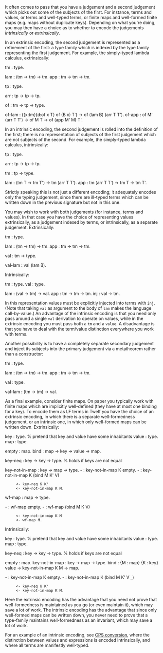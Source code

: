 It often comes to pass that you have a judgement and a second judgement which picks out some of the subjects of the first. For instance, terms and values, or terms and well-typed terms, or finite maps and well-formed finite maps (e.g. maps without duplicate keys). Depending on what you're doing, you may then have a choice as to whether to encode the judgements ''intrinsically'' or ''extrinsically''.

In an extrinsic encoding, the second judgement is represented as a refinement of the first: a type family which is indexed by the type family representing the first judgement. For example, the simply-typed lambda calculus, extrinsically:

<twelf>
tm : type.

lam : (tm -> tm) -> tm.
app : tm -> tm -> tm.

tp : type.

arr : tp -> tp -> tp.

of : tm -> tp -> type.

of-lam : ({x:tm}{d:of x T} of (B x) T') -> of (lam B) (arr T T').
of-app : of M' (arr T T') -> of M T -> of (app M' M) T'.
</twelf>

In an intrinsic encoding, the second judgement is rolled into the definition of the first; there is no representation of subjects of the first judgement which are not subjects of the second. For example, the simply-typed lambda calculus, intrinsically:

<twelf>
tp : type.

arr : tp -> tp -> tp.

tm : tp -> type.

lam : (tm T -> tm T') -> tm (arr T T').
app : tm (arr T T') -> tm T -> tm T'.
</twelf>

Strictly speaking this is not just a different encoding; it adequately encodes only the typing judgement, since there are ill-typed terms which can be written down in the previous signature but not in this one.



You may wish to work with both judgements (for instance, terms and values). In that case you have the choice of representing values extrinsically, as a judgement indexed by terms, or intrinsically, as a separate judgement. Extrinsically:

<twelf>
tm : type.

lam : (tm -> tm) -> tm.
app : tm -> tm -> tm.

val : tm -> type.

val-lam : val (lam B).
</twelf>

Intrinsically:

<twelf>
tm : type.
val : type.

lam : (val -> tm) -> val.
app : tm -> tm -> tm.
inj : val -> tm.
</twelf>

In this representation values must be explicitly injected into terms with <tt>inj</tt>. (Note that taking <tt>val</tt> as argument to the body of <tt>lam</tt> makes the language call-by-value.) An advantage of the intrinsic encoding is that you need only pass around a single <tt>val</tt> derivation to operate on values, while in the extrinsic encoding you must pass both a <tt>tm</tt> and a <tt>value</tt>. A disadvantage is that you have to deal with the term/value distinction everywhere you work with terms.

Another possibility is to have a completely separate secondary judgement and inject its subjects into the primary judgement via a metatheorem rather than a constructor:

<twelf>
tm : type.

lam : (tm -> tm) -> tm.
app : tm -> tm -> tm.

val : type.

val-lam : (tm -> tm) -> val.
</twelf>



As a final example, consider finite maps. On paper you typically work with finite maps which are implicitly well-defined (they have at most one binding for a key). To encode them as LF terms in Twelf you have the choice of an extrinsic encoding, in which there is a separate well-formedness judgement, or an intrinsic one, in which only well-formed maps can be written down. Extrinsically:

<twelf>
key : type. % pretend that key and value have some inhabitants
value : type.
map : type.

empty : map.
bind : map -> key -> value -> map.

key-neq : key -> key -> type. % holds if keys are not equal

key-not-in-map : key -> map -> type.
- : key-not-in-map K empty.
- : key-not-in-map K (bind M K' V)
      <- key-neq K K'
      <- key-not-in-map K M.

wf-map : map -> type.

- : wf-map empty.
- : wf-map (bind M K V)
      <- key-not-in-map K M
      <- wf-map M.
</twelf>

Intrinsically:

<twelf>
key : type. % pretend that key and value have some inhabitants
value : type.
map : type.

key-neq : key -> key -> type. % holds if keys are not equal

empty : map.
key-not-in-map : key -> map -> type.
bind : {M : map} {K : key} value -> key-not-in-map K M -> map.

- : key-not-in-map K empty.
- : key-not-in-map K (bind M K' V _)
      <- key-neq K K'
      <- key-not-in-map K M.

</twelf>

Here the extrinsic encoding has the advantage that you need not prove that well-formedness is maintained as you go (or even maintain it), which may save a lot of work. The intrinsic encoding has the advantage that since only well-formed maps can be written down, you never need to prove that a type-family maintains well-formedness as an invariant, which may save a lot of work.

For an example of an intrinsic encoding, see [[CPS conversion]], where the distinction between values and expressions is encoded intrinsically, and where all terms are manifestly well-typed.